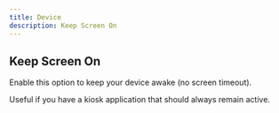 ```yaml
---
title: Device
description: Keep Screen On
---
```


## Keep Screen On

Enable this option to keep your device awake (no screen timeout).

Useful if you have a kiosk application that should always remain active.
